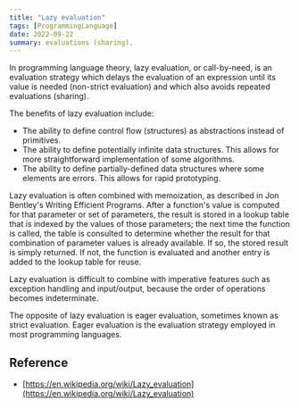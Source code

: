 ```yaml
---
title: "Lazy evaluation"
tags: [ProgrammingLanguage]
date: 2022-09-22
summary: evaluations (sharing).
---
```


In programming language theory, lazy evaluation, or call-by-need, is an
evaluation strategy which delays the evaluation of an expression until its
value is needed (non-strict evaluation) and which also avoids repeated
evaluations (sharing).

The benefits of lazy evaluation include:

- The ability to define control flow (structures) as abstractions instead of primitives.
- The ability to define potentially infinite data structures. This allows for more straightforward implementation of some algorithms.
- The ability to define partially-defined data structures where some elements
  are errors. This allows for rapid prototyping.

Lazy evaluation is often combined with memoization, as described in Jon
Bentley's Writing Efficient Programs. After a function's value is computed
for that parameter or set of parameters, the result is stored in a lookup
table that is indexed by the values of those parameters; the next time the
function is called, the table is consulted to determine whether the result for
that combination of parameter values is already available. If so, the stored
result is simply returned. If not, the function is evaluated and another entry
is added to the lookup table for reuse.

Lazy evaluation is difficult to combine with imperative features such as
exception handling and input/output, because the order of operations becomes
indeterminate.

The opposite of lazy evaluation is eager evaluation, sometimes known as strict
evaluation. Eager evaluation is the evaluation strategy employed in
most programming languages.

## Reference

- [https://en.wikipedia.org/wiki/Lazy_evaluation](https://en.wikipedia.org/wiki/Lazy_evaluation)